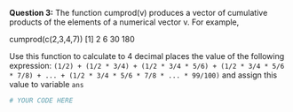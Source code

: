 **Question 3:** The function cumprod(v) produces a vector of cumulative products of the elements of a numerical vector v. For example,

cumprod(c(2,3,4,7)) 
[1] 2 6 30 180

Use this function to calculate to 4 decimal places the value of the following expression:
`(1/2) + (1/2 * 3/4) + (1/2 * 3/4 * 5/6) + (1/2 * 3/4 * 5/6 * 7/8) + ... + (1/2 * 3/4 * 5/6 * 7/8 * ... * 99/100)`
and assign this value to variable `ans`

```r
# YOUR CODE HERE
```
